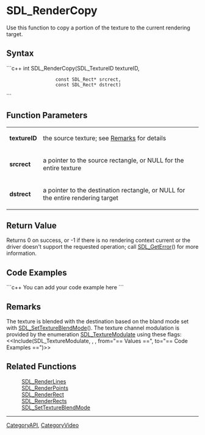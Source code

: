 <!-- pragma section-numbers off -->
<!-- pragma disable-camelcase -->

= SDL_RenderCopy =
Use this function to copy a portion of the texture to the current rendering target.


== Syntax ==
```c++
int SDL_RenderCopy(SDL_TextureID   textureID,
                   const SDL_Rect* srcrect,
                   const SDL_Rect* dstrect)
```

== Function Parameters ==
{|
|'''textureID'''
|the source texture; see [[#textureID|Remarks]] for details
|-
|'''srcrect'''
|a pointer to the source rectangle, or NULL for the entire texture
|-
|'''dstrect'''
|a pointer to the destination rectangle, or NULL for the entire rendering target
|}

== Return Value ==
Returns 0 on success, or -1 if there is no rendering context current or the
driver doesn't support the requested operation; call [[SDL_GetError]]() for more information.

== Code Examples ==
```c++
You can add your code example here
```

== Remarks ==
The texture is blended with the destination based on the bland mode set with [[SDL_SetTextureBlendMode]]().
<span id="textureID"></span> The texture channel modulation is provided by the enumeration [[SDL_TextureModulate]] using these flags:
<<Include(SDL_TextureModulate, , , from="== Values ==", to="== Code Examples ==")>>

== Related Functions ==
:[[SDL_RenderLines]]
:[[SDL_RenderPoints]]
:[[SDL_RenderRect]]
:[[SDL_RenderRects]]
:[[SDL_SetTextureBlendMode]]

----
[[CategoryAPI]], [[CategoryVideo]]

